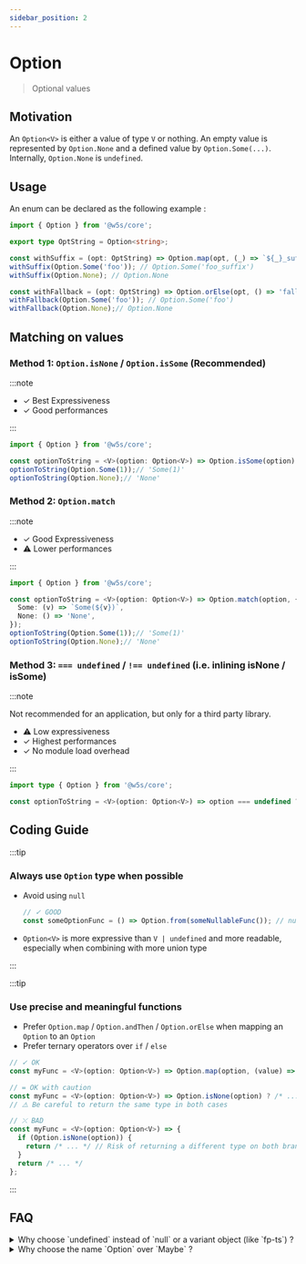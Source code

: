 ```yaml
---
sidebar_position: 2
---
```


# Option

> Optional values

<PackageBadgeGroup apiHref="/api/core/namespace/option" />

## Motivation

An `Option<V>` is either a value of type `V` or nothing. An empty value is represented by `Option.None` and a defined value by `Option.Some(...)`. Internally, `Option.None` is `undefined`.

## Usage

An enum can be declared as the following example :

```ts
import { Option } from '@w5s/core';

export type OptString = Option<string>;

const withSuffix = (opt: OptString) => Option.map(opt, (_) => `${_}_suffix`);
withSuffix(Option.Some('foo')); // Option.Some('foo_suffix')
withSuffix(Option.None); // Option.None

const withFallback = (opt: OptString) => Option.orElse(opt, () => 'fallback');
withFallback(Option.Some('foo')); // Option.Some('foo')
withFallback(Option.None);// Option.None
```

## Matching on values

### Method 1:  `Option.isNone` / `Option.isSome` (Recommended)

:::note

- ✓ Best Expressiveness
- ✓ Good performances

:::

```ts
import { Option } from '@w5s/core';

const optionToString = <V>(option: Option<V>) => Option.isSome(option) ? `Some(${v})` : 'None');
optionToString(Option.Some(1));// 'Some(1)'
optionToString(Option.None);// 'None'
```

### Method 2: `Option.match`

:::note

- ✓ Good Expressiveness
- ⚠️ Lower performances

:::

```ts
import { Option } from '@w5s/core';

const optionToString = <V>(option: Option<V>) => Option.match(option, {
  Some: (v) => `Some(${v})`,
  None: () => 'None',
});
optionToString(Option.Some(1));// 'Some(1)'
optionToString(Option.None);// 'None'
```

### Method 3: `=== undefined` / `!== undefined` (i.e. inlining isNone / isSome)

:::note

Not recommended for an application, but only for a third party library.

- ⚠️ Low expressiveness
- ✓ Highest performances
- ✓ No module load overhead

:::

```ts
import type { Option } from '@w5s/core';

const optionToString = <V>(option: Option<V>) => option === undefined ? `Some(${v})` : 'None';
```

## Coding Guide

:::tip

### Always use `Option` type when possible

- Avoid using `null`

  ```ts
  // ✓ GOOD
  const someOptionFunc = () => Option.from(someNullableFunc()); // null -> undefined
  ```

- `Option<V>` is more expressive than `V | undefined` and more readable, especially when combining with more union type

:::

:::tip

### Use precise and meaningful functions

- Prefer `Option.map` / `Option.andThen` /  `Option.orElse` when mapping an `Option` to an `Option`
- Prefer ternary operators over `if` / `else`

```ts
// ✓ OK
const myFunc = <V>(option: Option<V>) => Option.map(option, (value) => /* ... */);

// = OK with caution
const myFunc = <V>(option: Option<V>) => Option.isNone(option) ? /* ... */ : /* ... */;
// ⚠️ Be careful to return the same type in both cases

// ⤫ BAD
const myFunc = <V>(option: Option<V>) => {
  if (Option.isNone(option)) {
    return /* ... */ // Risk of returning a different type on both branches
  }
  return /* ... */
};
```

:::

## FAQ

<details>
<summary>
Why choose `undefined` instead of `null` or a variant object (like `fp-ts`) ?
</summary>

**SOLUTION 1 : Tagged variant `{ _: 'None' } | { _: 'Some', value, }` :**

PROS :

- Generic pattern matching

CONS :

- Creates a third "nullable" representation after `null` and `undefined`
- Every access to a propery or array would have to be converted from `undefined` or `null` to `None|Some()`

**SOLUTION 2 : `null` as `None` :**

PROS :

- JSON friendly

CONS :

- `typeof null == 'object'``
- Every access to a propery or array would have to be converted from `undefined` to `null`

**SOLUTION 3 : `undefined` as `None` :**

PROS :

- array and property access are already well typed
- `typeof undefined == 'undefined'`

CONS :

- `undefined` does not exist in JSON

</details>

<details>
<summary>
Why choose the name `Option` over `Maybe` ?
</summary>

It is a matter of preference. `Rust` uses `Option`, `Haskell` uses `Maybe`.
Generally speaking, `W5S` packages naming tends to be often aligned with the `Rust` naming when no ECMA equivalent exists.
</details>
